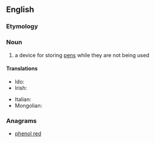 ==English==

===Etymology===
{{compound|pen|holder|lang=en}}

===Noun===
{{en-noun}}

# a device for storing [[pen]]s while they are not being used

====Translations====
{{trans-top|a device for storing pens}}
* Ido: {{t+|io|plumiero}}
* Irish: {{t|ga|cró pinn|m}}
{{trans-mid}}
* Italian: {{t|it|cannetta|f}}
* Mongolian: {{t|mn|үзэгний иш|sc=Cyrl}}
{{trans-bottom}}

===Anagrams===
* [[phenol red#English|phenol red]]